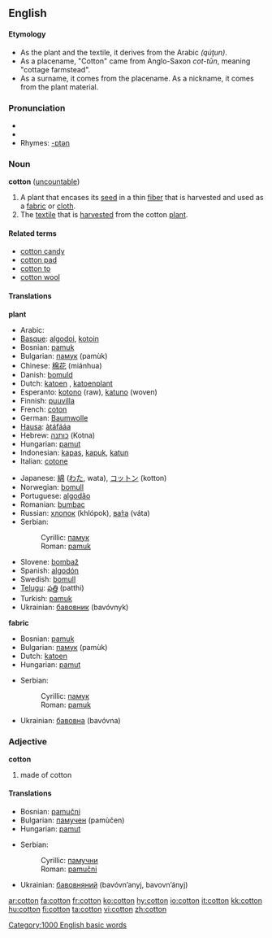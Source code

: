 ==English==
{{wikipedia|cotton}}

====Etymology====
*As the plant and the textile, it derives from the Arabic {{ARchar|[[قطن]]}} ''(qúţun)''.
*As a placename, "Cotton" came from Anglo-Saxon ''cot-tūn'', meaning "cottage farmstead".
*As a surname, it comes from the placename. As a nickname, it comes from the plant material.

===Pronunciation===
* {{audio|en-us-cotton.ogg|Audio (US)}}
* {{IPA|/kɒtɛn/ (Aust,UK), /kɒɛn/ (UK)}}
* Rhymes: [[Rhymes:English:-ɒtən|-ɒtən]]

===Noun===
'''cotton''' ([[uncountable]])

#A plant that encases its [[seed]] in a thin [[fiber]] that is harvested and used as a [[fabric]] or [[cloth]].
# The [[textile]] that is [[harvest]]ed from the cotton [[plant]].

====Related terms====
*[[cotton candy]]
*[[cotton pad]]
*[[cotton to]]
*[[cotton wool]]

====Translations====
'''plant'''
{{top}}
*Arabic: {{ARchar|[[قطن]]}} {{IPAchar|(quţn, qúţun)}} {{m}}
*[[Basque]]: [[algodoi]], [[kotoin]]
*Bosnian: [[pamuk#Bosnian|pamuk]] {{m}}
*Bulgarian: [[памук]] (pamùk) {{m}}
*Chinese: [[棉花]] (miánhua)
*Danish: [[bomuld]]
*Dutch: [[katoen]] {{m}}, [[katoenplant]] {{m}}
*Esperanto: [[kotono]] (raw), [[katuno]] (woven)
*Finnish: [[puuvilla]]
*French: [[coton]] {{m}}
*German: [[Baumwolle]] {{f}}
*[[Hausa]]: [[àtáfááa]]
*Hebrew: [[כותנה]] (Kotna) {{m}}
*Hungarian: [[pamut]]
*Indonesian: [[kapas]], [[kapuk]], [[katun]]
*Italian: [[cotone]] {{m}}
{{mid}}
*Japanese: [[綿]] ([[わた]], wata), [[コットン]] (kotton)
*Norwegian: [[bomull]]
*Portuguese: [[algodão]] {{m}}
*Romanian: [[bumbac]]
*Russian: [[хлопок]] {{m}} (khlópok), [[вата|ва́та]] (váta) {{f}}
*Serbian:
*:Cyrillic: [[памук#Serbian|памук]] {{m}}
*:Roman: [[pamuk#Serbian|pamuk]] {{m}}
*Slovene: [[bombaž]] {{m}}
*Spanish: [[algodón]] {{m}}
*Swedish: [[bomull]]
*[[Telugu]]: [[పత్తి]] (patthi)
*Turkish: [[pamuk#Turkish|pamuk]]
*Ukrainian: [[бавовник]] (bavóvnyk) {{m}}
{{bottom}}

'''fabric'''
{{top}}
*Bosnian: [[pamuk#Bosnian|pamuk]] {{m}}
*Bulgarian: [[памук]] (pamùk) {{m}}
*Dutch: [[katoen]] {{n}}
*Hungarian: [[pamut]]
{{mid}}
*Serbian:
*:Cyrillic: [[памук#Serbian|памук]] {{m}}
*:Roman: [[pamuk#Serbian|pamuk]] {{m}}
*Ukrainian: [[бавовна]] (bavóvna) {{f}}
{{bottom}}

===Adjective===
'''cotton'''
# made of cotton

====Translations====
{{top}}
*Bosnian: [[pamučni#Bosnian|pamučni]] 
*Bulgarian: [[памучен]] (pamùčеn) 
*Hungarian: [[pamut]]
{{mid}}
*Serbian:
*:Cyrillic: [[памучни#Serbian|памучни]] 
*:Roman: [[pamučni#Serbian|pamučni]] 
*Ukrainian: [[бавовняний]] (bavóvn’anyj, bavovn’ányj) {{m}}
{{bottom}}

[[Category:1000 English basic words]]

[[ar:cotton]]
[[fa:cotton]]
[[fr:cotton]]
[[ko:cotton]]
[[hy:cotton]]
[[io:cotton]]
[[it:cotton]]
[[kk:cotton]]
[[hu:cotton]]
[[fi:cotton]]
[[ta:cotton]]
[[vi:cotton]]
[[zh:cotton]]